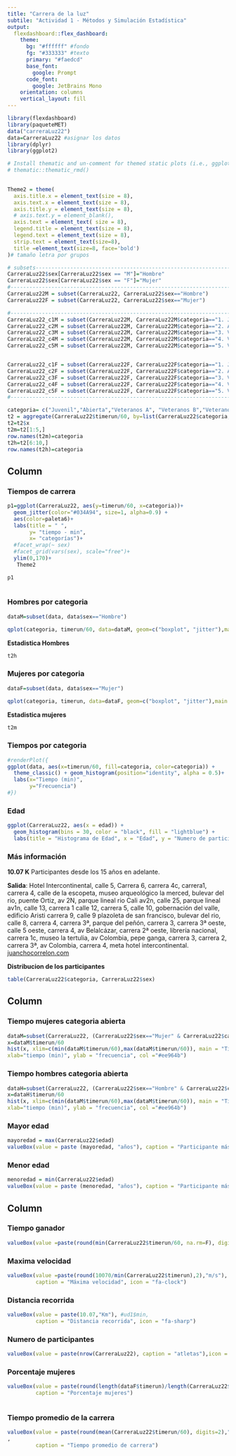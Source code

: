```yaml
---
title: "Carrera de la luz"
subtile: "Actividad 1 - Métodos y Simulación Estadística"
output: 
  flexdashboard::flex_dashboard:
    theme:
      bg: "#ffffff" #fondo
      fg: "#333333" #texto
      primary: "#faedcd"
      base_font:
        google: Prompt
      code_font:
        google: JetBrains Mono
    orientation: columns
    vertical_layout: fill
---
```


```r
library(flexdashboard)
library(paqueteMET)
data("carreraLuz22")
data=CarreraLuz22 #asignar los datos
library(dplyr)
library(ggplot2)

# Install thematic and un-comment for themed static plots (i.e., ggplot2)
# thematic::thematic_rmd()

  
Theme2 = theme(
  axis.title.x = element_text(size = 8),
  axis.text.x = element_text(size = 8),
  axis.title.y = element_text(size = 8),
  # axis.text.y = element_blank(),
  axis.text = element_text( size = 8),
  legend.title = element_text(size = 8),
  legend.text = element_text(size = 8),  
  strip.text = element_text(size=8),
  title =element_text(size=8, face='bold')
)# tamaño letra por grupos

# subsets-----------------------------------------------------------------------
CarreraLuz22$sex[CarreraLuz22$sex == "M"]="Hombre"
CarreraLuz22$sex[CarreraLuz22$sex == "F"]="Mujer"
#-------------------------------------------------------------------------------
CarreraLuz22M = subset(CarreraLuz22, CarreraLuz22$sex=="Hombre")
CarreraLuz22F = subset(CarreraLuz22, CarreraLuz22$sex=="Mujer")

#-------------------------------------------------------------------------------
CarreraLuz22_c1M = subset(CarreraLuz22M, CarreraLuz22M$categoria=="1. Juvenil")
CarreraLuz22_c2M = subset(CarreraLuz22M, CarreraLuz22M$categoria=="2. Abierta")
CarreraLuz22_c3M = subset(CarreraLuz22M, CarreraLuz22M$categoria=="3. Veteranos A")
CarreraLuz22_c4M = subset(CarreraLuz22M, CarreraLuz22M$categoria=="4. Veteranos B")
CarreraLuz22_c5M = subset(CarreraLuz22M, CarreraLuz22M$categoria=="5. Veteranos C")


CarreraLuz22_c1F = subset(CarreraLuz22F, CarreraLuz22F$categoria=="1. Juvenil")
CarreraLuz22_c2F = subset(CarreraLuz22F, CarreraLuz22F$categoria=="2. Abierta")
CarreraLuz22_c3F = subset(CarreraLuz22F, CarreraLuz22F$categoria=="3. Veteranos A")
CarreraLuz22_c4F = subset(CarreraLuz22F, CarreraLuz22F$categoria=="4. Veteranos B")
CarreraLuz22_c5F = subset(CarreraLuz22F, CarreraLuz22F$categoria=="5. Veteranos C")
#-------------------------------------------------------------------------------

categoria= c("Juvenil","Abierta","Veteranos A", "Veteranos B","Veteranos C")
t2 = aggregate(CarreraLuz22$timerun/60, by=list(CarreraLuz22$categoria,CarreraLuz22$sex), FUN= summary)
t2=t2$x
t2m=t2[1:5,] 
row.names(t2m)=categoria
t2h=t2[6:10,] 
row.names(t2h)=categoria
```

Column {data-width=550 .tabset}
-----------------------------------------------------------------------

### Tiempos de carrera

```r
p1=ggplot(CarreraLuz22, aes(y=timerun/60, x=categoria))+
  geom_jitter(color="#034A94", size=1, alpha=0.9) +
  aes(color=paleta6)+
  labs(title = " ",
       y= "tiempo - min",
       x= "categorías")+ 
  #facet_wrap(~ sex)
  #facet_grid(vars(sex), scale="free")+
  ylim(0,170)+
   Theme2

p1
  
```

### Hombres por categoria

```r
dataM=subset(data, data$sex=="Hombre")

qplot(categoria, timerun/60, data=dataM, geom=c("boxplot", "jitter"),main = "Tiempo de carreras de hombres por categoría",xlab="Categoria",ylab = "Tiempo(min)",col = categoria)
```
**Estadistica Hombres**

```r
t2h
```



### Mujeres por categoria

```r
dataF=subset(data, data$sex=="Mujer")

qplot(categoria, timerun, data=dataF, geom=c("boxplot", "jitter"),main = "Tiempo de carreras de mujeres por categoría",xlab="Categoria",ylab = "Tiempo(min)",col = categoria)
```
**Estadistica mujeres**

```r
t2m
```

### Tiempos por categoria

```r
#renderPlot({
ggplot(data, aes(x=timerun/60, fill=categoria, color=categoria)) +
  theme_classic() + geom_histogram(position="identity", alpha = 0.5)+
  labs(x="Tiempo (min)", 
       y="Frecuencia") 
#})
```

### Edad

```r
ggplot(CarreraLuz22, aes(x = edad)) + 
  geom_histogram(bins = 30, color = "black", fill = "lightblue") +
  labs(title = "Histograma de Edad", x = "Edad", y = "Numero de participantes")
```

### Más información

**10.07 K** Participantes desde los 15 años en adelante.

**Salida**: Hotel Intercontinental, calle 5, Carrera 6, carrera 4c, carrera1, carrera 4, calle de la escopeta, museo arqueológico la merced, bulevar del rio, puente Ortiz, av 2N, parque lineal rio Cali av2n, calle 25, parque lineal av1n, calle 13, carrera 1 calle 12, carrera 5, calle 10, gobernación del valle, edificio Aristi carrera 9, calle 9 plazoleta de san francisco, bulevar del rio, calle 8, carrera 4, carrera 3ª, parque del peñón, carrera 3, carrera 3ª oeste, calle 5 oeste, carrera 4, av Belalcázar, carrera 2ª oeste, librería nacional, carrera 1c, museo la tertulia, av Colombia, pepe ganga, carrera 3, carrera 2, carrera 3ª, av Colombia, carrera 4, meta hotel intercontinental. [juanchocorrelon.com](https://juanchocorrelon.com/intercontinental-10k-luz-2022/#10k)

**Distribucion de los participantes**
```r
table(CarreraLuz22$categoria, CarreraLuz22$sex)
```


Column {data-width=250}
-----------------------------------------------------------------------

  
### Tiempo mujeres categoria abierta

```r
dataM=subset(CarreraLuz22, (CarreraLuz22$sex=="Mujer" & CarreraLuz22$categoria=="2. Abierta")) # dataset de mujeres
x=dataM$timerun/60
hist(x, xlim=c(min(dataM$timerun/60),max(dataM$timerun/60)), main = "Tiempos mujeres categoría abierta",
xlab="tiempo (min)", ylab = "frecuencia", col ="#ee964b")
```

### Tiempo hombres categoria abierta

```r
dataH=subset(CarreraLuz22, (CarreraLuz22$sex=="Hombre" & CarreraLuz22$categoria=="2. Abierta")) # dataset de hombres
x=dataH$timerun/60
hist(x, xlim=c(min(dataM$timerun/60),max(dataM$timerun/60)), main = "Tiempos hombres categoría abierta",
xlab="tiempo (min)", ylab = "frecuencia", col ="#ee964b")
```

### Mayor edad

```r
mayoredad = max(CarreraLuz22$edad)
valueBox(value = paste (mayoredad, "años"), caption = "Participante más adulto")
```

### Menor edad

```r
menoredad = min(CarreraLuz22$edad)
valueBox(value = paste (menoredad, "años"), caption = "Participante más joven")
```

Column {data-width=200}
-----------------------------------------------------------------------

### Tiempo ganador

```r
valueBox(value =paste(round(min(CarreraLuz22$timerun/60, na.rm=F), digits=1),"min"),caption = "Tiempo ganador", icon = "fa-thumbs-up")
```

### Maxima velocidad

```r
valueBox(value =paste(round(10070/min(CarreraLuz22$timerun),2),"m/s"), # ud1$cierre, 
         caption = "Máxima velocidad", icon = "fa-clock")
```
### Distancia recorrida

```r
valueBox(value = paste(10.07,"Km"), #ud1$min, 
         caption = "Distancia recorrida", icon = "fa-sharp")
```

### Numero de participantes

```r
valueBox(value = paste(nrow(CarreraLuz22), caption = "atletas"),icon = "fa-users") 
```

### Porcentaje mujeres

```r
valueBox(value = paste(round(length(dataF$timerun)/length(CarreraLuz22$timerun)*100,2),"%"), 
         caption = "Porcentaje mujeres")  
         
```

### Tiempo promedio de la carrera

```r
valueBox(value = paste(round(mean(CarreraLuz22$timerun/60), digits=2),"min")
, 
         caption = "Tiempo promedio de carrera")
```

